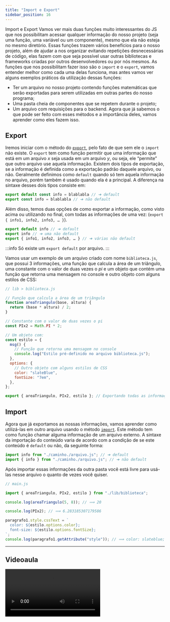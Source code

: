```yaml
---
title: "Import e Export"
sidebar_position: 16
---
```


Import e Export
Vamos ver mais duas funções muito interessantes do JS que nos possibilitam acessar qualquer informação do nosso projeto (seja uma função, uma variável ou um componente), mesmo que ela não esteja no mesmo diretório. Essas funções trazem vários benefícios para o nosso projeto, além de ajudar a nos organizar evitando repetições desnecessárias de código, elas fazem com que seja possível usar outras bibliotecas e frameworks criadas por outros desenvolvedores ou por nós mesmos. As funções que nos possibilitam fazer isso são o `import` e o `export`, vamos entender melhor como cada uma delas funciona, mas antes vamos ver alguns exemplos práticos da utilização dessas funções:

- Ter um arquivo no nosso projeto contendo funções matemáticas que serão exportadas para serem utilizadas em outras partes do nosso programa;
- Uma pasta cheia de componentes que se repetem durante o projeto;
- Um arquivo com requisições para o backend.
  Agora que já sabemos o que pode ser feito com esses métodos e a importância deles, vamos aprender como eles fazem isso.

## Export

Iremos iniciar com o método do [`export`](https://developer.mozilla.org/en-US/docs/Web/JavaScript/Reference/Statements/export), pelo fato de que sem ele o `import` não existe. O `export` tem como função permitir que uma informação que está em um arquivo _x_ seja usada em um arquivo _y_, ou seja, ele “permite” que outro arquivo use aquela informação.
Existem dois tipos de exportação, se a informação é definida como a exportação padrão daquele arquivo, ou não. Geralmente definimos como `default` quando só tem aquela informação no arquivo, porém também é usado quando ela é a principal. A diferença na sintaxe desses dois tipos consiste em:

```js
export default const info = blablabla // ➔ default
export const info = blablabla // ➔ não default
```

Além disso, temos duas opções de como exportar a informação, como visto acima ou utilizando no final, com todas as informações de uma vez: (`export { info1, info2, info3, … }`).

```js
export default info // ➔ default
export info // ➔ uma não default
export { info1, info2, info3, … } // ➔ várias não default
```

:::info
Só existe um `export default` por arquivo.
:::

Vamos usar um exemplo de um arquivo criado com nome `biblioteca.js`, que possui 3 informações, uma função que calcula a área de um triângulo, uma constante com o valor de duas vezes o _pi_ e um objeto que contém uma função que retorna uma mensagem no console e outro objeto com alguns estilos de CSS:

```js
// lib > biblioteca.js

// Função que calcula a área de um triângulo
function areaTriangulo(base, altura) {
  return (base * altura) / 2;
}

// Constante com o valor de duas vezes o pi
const PIx2 = Math.PI * 2;

// Um objeto com:
const estilo = {
  msg() {
    // Função que retorna uma mensagem no console
    console.log("Estilo pré-definido no arquivo biblioteca.js");
  },
  options: {
    // Outro objeto com alguns estilos de CSS
    color: "slateBlue",
    fontSize: "7em",
  },
};

export { areaTriangulo, PIx2, estilo }; // Exportando todas as informações
```

## Import

Agora que já exportamos as nossas informações, vamos aprender como utilizá-las em outro arquivo usando o método [`import`](https://developer.mozilla.org/en-US/docs/Web/JavaScript/Reference/Statements/import). Este método tem como função chamar alguma informação de um arquivo externo. A sintaxe da importação do conteúdo varia de acordo com a condição de se este conteúdo é `default` ou não, da seguinte forma:

```js
import info from "./caminho./arquivo.js"; // ➔ default
import { info } from "./caminho./arquivo.js"; // ➔ não default
```

Após importar essas informações da outra pasta você está livre para usá-las nesse arquivo o quanto de vezes você quiser.

```js
// main.js

import { areaTriangulo, PIx2, estilo } from "./lib/biblioteca";

console.log(areaTriangulo(5, 8)); // ⟹ 20

console.log(PIx2); // ⟹ 6.283185307179586

paragrafo1.style.cssText = `
  color: ${estilo.options.color}; 
  font-size: ${estilo.options.fontSize};
`;
console.log(paragrafo1.getAttribute("style")); // ⟹ color: slateblue; font-size: 7em;
```

---

## Videoaula

<video src="https://www.youtube.com/embed/6EWku72BvzY?list=PLc77ERAwzB_0-C3oGJm0y-HPBf2dWS7UL" />
